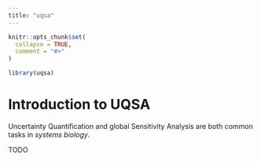 ```yaml
---
title: "uqsa"
---
```


```r
knitr::opts_chunk$set(
  collapse = TRUE,
  comment = "#>"
)
```

```r
library(uqsa)
```

# Introduction to UQSA

Uncertainty Quantification and global Sensitivity Analysis are both common tasks in *systems biology*.

TODO

